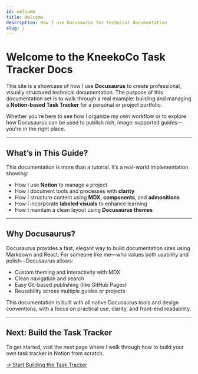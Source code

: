 ```yaml
---
id: welcome
title: Welcome
description: How I use Docusaurus for technical documentation
slug: /
---
```


# Welcome to the KneekoCo Task Tracker Docs

This site is a showcase of how I use **Docusaurus** to create professional, visually structured technical documentation. The purpose of this documentation set is to walk through a real example: building and managing a **Notion-based Task Tracker** for a personal or project portfolio.

Whether you're here to see how I organize my own workflow or to explore how Docusaurus can be used to publish rich, image-supported guides—you're in the right place.

---

## What’s in This Guide?

This documentation is more than a tutorial. It’s a real-world implementation showing:

- How I use **Notion** to manage a project
- How I document tools and processes with **clarity**
- How I structure content using **MDX**, **components**, and **admonitions**
- How I incorporate **labeled visuals** to enhance learning
- How I maintain a clean layout using **Docusaurus themes**

---

## Why Docusaurus?

Docusaurus provides a fast, elegant way to build documentation sites using Markdown and React. For someone like me—who values both usability and polish—Docusaurus allows:

- Custom theming and interactivity with MDX
- Clean navigation and search
- Easy Git-based publishing (like GitHub Pages)
- Reusability across multiple guides or projects

This documentation is built with all native Docusaurus tools and design conventions, with a focus on practical use, clarity, and front-end readability.

---

## Next: Build the Task Tracker

To get started, visit the next page where I walk through how to build your own task tracker in Notion from scratch.

[→ Start Building the Task Tracker](./task-tracker)

